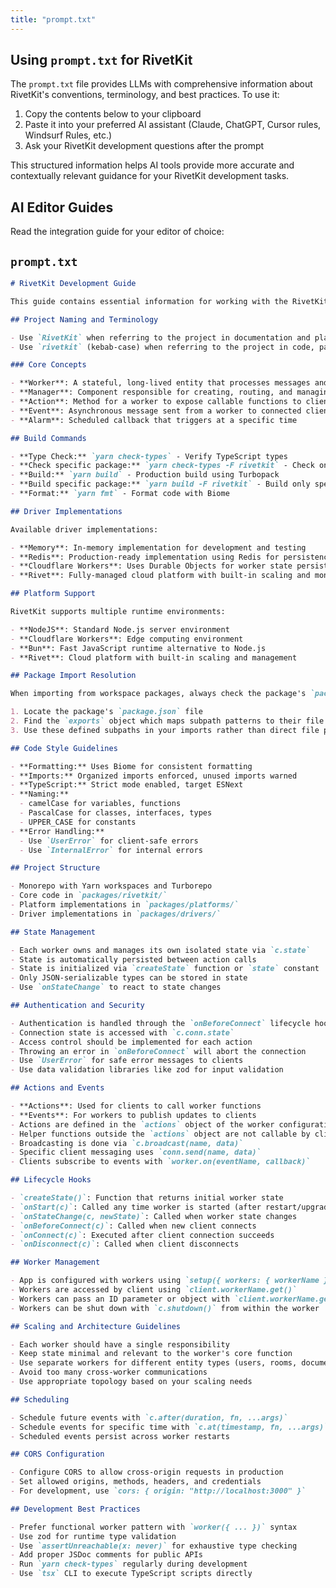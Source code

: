 ```yaml
---
title: "prompt.txt"
---
```


## Using `prompt.txt` for RivetKit

The `prompt.txt` file provides LLMs with comprehensive information about RivetKit's conventions, terminology, and best practices. To use it:

1. Copy the contents below to your clipboard
2. Paste it into your preferred AI assistant (Claude, ChatGPT, Cursor rules, Windsurf Rules, etc.)
3. Ask your RivetKit development questions after the prompt

This structured information helps AI tools provide more accurate and contextually relevant guidance for your RivetKit development tasks.

## AI Editor Guides

Read the integration guide for your editor of choice:

<CardGroup cols={3}>
  <Card title="Cursor" href="/llm/cursor" horizontal={true} />
  <Card title="Windsurf" href="/llm/windsurf" horizontal={true} />
  <Card title="Claude Code" href="/llm/claude" horizontal={true} />
</CardGroup>

## `prompt.txt`

````markdown prompt.txt
# RivetKit Development Guide

This guide contains essential information for working with the RivetKit project.

## Project Naming and Terminology

- Use `RivetKit` when referring to the project in documentation and plain English
- Use `rivetkit` (kebab-case) when referring to the project in code, package names, and imports

### Core Concepts

- **Worker**: A stateful, long-lived entity that processes messages and maintains state
- **Manager**: Component responsible for creating, routing, and managing worker instances
- **Action**: Method for a worker to expose callable functions to clients
- **Event**: Asynchronous message sent from a worker to connected clients
- **Alarm**: Scheduled callback that triggers at a specific time

## Build Commands

- **Type Check:** `yarn check-types` - Verify TypeScript types
- **Check specific package:** `yarn check-types -F rivetkit` - Check only specified package
- **Build:** `yarn build` - Production build using Turbopack
- **Build specific package:** `yarn build -F rivetkit` - Build only specified package
- **Format:** `yarn fmt` - Format code with Biome

## Driver Implementations

Available driver implementations:

- **Memory**: In-memory implementation for development and testing
- **Redis**: Production-ready implementation using Redis for persistence and pub/sub
- **Cloudflare Workers**: Uses Durable Objects for worker state persistence
- **Rivet**: Fully-managed cloud platform with built-in scaling and monitoring

## Platform Support

RivetKit supports multiple runtime environments:

- **NodeJS**: Standard Node.js server environment
- **Cloudflare Workers**: Edge computing environment
- **Bun**: Fast JavaScript runtime alternative to Node.js
- **Rivet**: Cloud platform with built-in scaling and management

## Package Import Resolution

When importing from workspace packages, always check the package's `package.json` file under the `exports` field to determine the correct import paths:

1. Locate the package's `package.json` file
2. Find the `exports` object which maps subpath patterns to their file locations
3. Use these defined subpaths in your imports rather than direct file paths

## Code Style Guidelines

- **Formatting:** Uses Biome for consistent formatting
- **Imports:** Organized imports enforced, unused imports warned
- **TypeScript:** Strict mode enabled, target ESNext
- **Naming:** 
  - camelCase for variables, functions
  - PascalCase for classes, interfaces, types
  - UPPER_CASE for constants
- **Error Handling:** 
  - Use `UserError` for client-safe errors
  - Use `InternalError` for internal errors

## Project Structure

- Monorepo with Yarn workspaces and Turborepo
- Core code in `packages/rivetkit/`
- Platform implementations in `packages/platforms/`
- Driver implementations in `packages/drivers/`

## State Management

- Each worker owns and manages its own isolated state via `c.state`
- State is automatically persisted between action calls
- State is initialized via `createState` function or `state` constant
- Only JSON-serializable types can be stored in state
- Use `onStateChange` to react to state changes

## Authentication and Security

- Authentication is handled through the `onBeforeConnect` lifecycle hook
- Connection state is accessed with `c.conn.state`
- Access control should be implemented for each action
- Throwing an error in `onBeforeConnect` will abort the connection
- Use `UserError` for safe error messages to clients
- Use data validation libraries like zod for input validation

## Actions and Events

- **Actions**: Used for clients to call worker functions
- **Events**: For workers to publish updates to clients
- Actions are defined in the `actions` object of the worker configuration
- Helper functions outside the `actions` object are not callable by clients
- Broadcasting is done via `c.broadcast(name, data)`
- Specific client messaging uses `conn.send(name, data)`
- Clients subscribe to events with `worker.on(eventName, callback)`

## Lifecycle Hooks

- `createState()`: Function that returns initial worker state
- `onStart(c)`: Called any time worker is started (after restart/upgrade)
- `onStateChange(c, newState)`: Called when worker state changes
- `onBeforeConnect(c)`: Called when new client connects
- `onConnect(c)`: Executed after client connection succeeds
- `onDisconnect(c)`: Called when client disconnects

## Worker Management

- App is configured with workers using `setup({ workers: { workerName }})` followed by `serve(registry)`
- Workers are accessed by client using `client.workerName.get()`
- Workers can pass an ID parameter or object with `client.workerName.get(id)` or `client.workerName.get({key: value})`
- Workers can be shut down with `c.shutdown()` from within the worker

## Scaling and Architecture Guidelines

- Each worker should have a single responsibility
- Keep state minimal and relevant to the worker's core function
- Use separate workers for different entity types (users, rooms, documents)
- Avoid too many cross-worker communications
- Use appropriate topology based on your scaling needs

## Scheduling

- Schedule future events with `c.after(duration, fn, ...args)`
- Schedule events for specific time with `c.at(timestamp, fn, ...args)`
- Scheduled events persist across worker restarts

## CORS Configuration

- Configure CORS to allow cross-origin requests in production
- Set allowed origins, methods, headers, and credentials
- For development, use `cors: { origin: "http://localhost:3000" }`

## Development Best Practices

- Prefer functional worker pattern with `worker({ ... })` syntax
- Use zod for runtime type validation
- Use `assertUnreachable(x: never)` for exhaustive type checking
- Add proper JSDoc comments for public APIs
- Run `yarn check-types` regularly during development
- Use `tsx` CLI to execute TypeScript scripts directly
````
